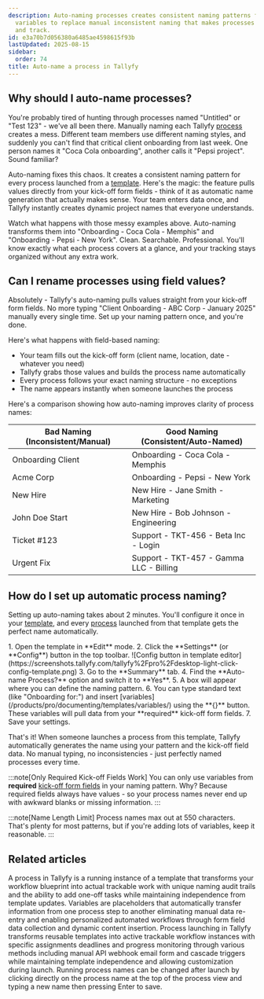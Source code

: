```yaml
---
description: Auto-naming processes creates consistent naming patterns from template
  variables to replace manual inconsistent naming that makes processes hard to find
  and track.
id: e3a70b7d056380a6485ae4598615f93b
lastUpdated: 2025-08-15
sidebar:
  order: 74
title: Auto-name a process in Tallyfy
---
```



## Why should I auto-name processes?

You're probably tired of hunting through processes named "Untitled" or "Test 123" - we've all been there. Manually naming each Tallyfy [process](/products/pro/tracking-and-tasks/processes/) creates a mess. Different team members use different naming styles, and suddenly you can't find that critical client onboarding from last week. One person names it "Coca Cola onboarding", another calls it "Pepsi project". Sound familiar?

Auto-naming fixes this chaos. It creates a consistent naming pattern for every process launched from a [template](/products/pro/documenting/templates/). Here's the magic: the feature pulls values directly from your kick-off form fields - think of it as automatic name generation that actually makes sense. Your team enters data once, and Tallyfy instantly creates dynamic project names that everyone understands.

Watch what happens with those messy examples above. Auto-naming transforms them into "Onboarding - Coca Cola - Memphis" and "Onboarding - Pepsi - New York". Clean. Searchable. Professional. You'll know exactly what each process covers at a glance, and your tracking stays organized without any extra work.

## Can I rename processes using field values?

Absolutely - Tallyfy's auto-naming pulls values straight from your kick-off form fields. No more typing "Client Onboarding - ABC Corp - January 2025" manually every single time. Set up your naming pattern once, and you're done.

Here's what happens with field-based naming:
- Your team fills out the kick-off form (client name, location, date - whatever you need)
- Tallyfy grabs those values and builds the process name automatically
- Every process follows your exact naming structure - no exceptions
- The name appears instantly when someone launches the process

Here's a comparison showing how auto-naming improves clarity of process names:

| Bad Naming (Inconsistent/Manual) | Good Naming (Consistent/Auto-Named) |
| -------------------------------- | ------------------------------------- |
| Onboarding Client                | Onboarding - Coca Cola - Memphis      |
| Acme Corp                        | Onboarding - Pepsi - New York         |
| New Hire                         | New Hire - Jane Smith - Marketing     |
| John Doe Start                   | New Hire - Bob Johnson - Engineering  |
| Ticket #123                      | Support - TKT-456 - Beta Inc - Login  |
| Urgent Fix                       | Support - TKT-457 - Gamma LLC - Billing |

## How do I set up automatic process naming?

Setting up auto-naming takes about 2 minutes. You'll configure it once in your [template](/products/pro/documenting/templates/), and every [process](/products/pro/tracking-and-tasks/processes/) launched from that template gets the perfect name automatically.

<Steps>
1. Open the template in **Edit** mode.
2. Click the **Settings** (or **Config**) button in the top toolbar.
   ![Config button in template editor](https://screenshots.tallyfy.com/tallyfy%2Fpro%2Fdesktop-light-click-config-template.png)
3. Go to the **Summary** tab.
4. Find the **Auto-name Process?** option and switch it to **Yes**.
5. A box will appear where you can define the naming pattern.
6. You can type standard text (like "Onboarding for:") and insert [variables](/products/pro/documenting/templates/variables/) using the **{}** button. These variables will pull data from your **required** kick-off form fields.
7. Save your settings.
</Steps>

That's it! When someone launches a process from this template, Tallyfy automatically generates the name using your pattern and the kick-off field data. No manual typing, no inconsistencies - just perfectly named processes every time.

:::note[Only Required Kick-off Fields Work]
You can only use variables from **required** [kick-off form fields](/products/pro/launching/triggers/kick-off-forms/) in your naming pattern. Why? Because required fields always have values - so your process names never end up with awkward blanks or missing information.
:::

:::note[Name Length Limit]
Process names max out at 550 characters. That's plenty for most patterns, but if you're adding lots of variables, keep it reasonable.
:::


## Related articles
<CardGrid>
<LinkTitleCard header="<b>Tracking And Tasks > An overview of processes</b>" href="/products/pro/tracking-and-tasks/processes/" > A process in Tallyfy is a running instance of a template that transforms your workflow blueprint into actual trackable work with unique naming audit trails and the ability to add one-off tasks while maintaining independence from template updates. </LinkTitleCard>
<LinkTitleCard header="<b>Templates > Variables</b>" href="/products/pro/documenting/templates/variables/" > Variables are placeholders that automatically transfer information from one process step to another eliminating manual data re-entry and enabling personalized automated workflows through form field data collection and dynamic content insertion. </LinkTitleCard>
<LinkTitleCard header="<b>Pro > Launching</b>" href="/products/pro/launching/" > Process launching in Tallyfy transforms reusable templates into active trackable workflow instances with specific assignments deadlines and progress monitoring through various methods including manual API webhook email form and cascade triggers while maintaining template independence and allowing customization during launch. </LinkTitleCard>
<LinkTitleCard header="<b>Edit Processes > Rename a process</b>" href="/products/pro/tracking-and-tasks/processes/edit-processes/how-can-i-rename-a-process-in-tallyfy/" > Running process names can be changed after launch by clicking directly on the process name at the top of the process view and typing a new name then pressing Enter to save. </LinkTitleCard>
</CardGrid>